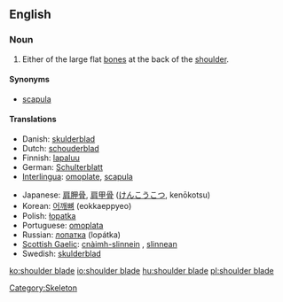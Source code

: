 ==English==

===Noun===
{{en-noun|sg=[[shoulder]] [[blade]]}}

# Either of the large flat [[bone]]s at the back of the [[shoulder]].

====Synonyms====
* [[scapula]]

====Translations====
{{top}}
*Danish: [[skulderblad]]
*Dutch: [[schouderblad]] {{n}}
*Finnish: [[lapaluu]]
*German: [[Schulterblatt]] {{n}}
*[[Interlingua]]: [[omoplate]], [[scapula]]
{{mid}}
*Japanese: [[肩胛骨]], [[肩甲骨]] ([[けんこうこつ]], kenōkotsu)
*Korean: [[어깨뼈]] (eokkaeppyeo)
*Polish: [[łopatka]] {{f}}
*Portuguese: [[omoplata]] {{f}}
*Russian: [[лопатка]] (lopátka) {{f}}
*[[Scottish Gaelic]]: [[cnàimh-slinnein]] {{m}}, [[slinnean]] {{m}}
*Swedish: [[skulderblad]] {{n}}
{{bottom}}

[[Category:Skeleton]]

[[ko:shoulder blade]]
[[io:shoulder blade]]
[[hu:shoulder blade]]
[[pl:shoulder blade]]